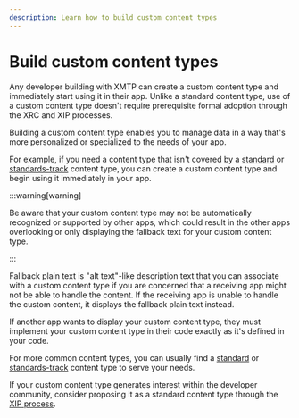 ```yaml
---
description: Learn how to build custom content types
---
```


<AutoBreadcrumb />

# Build custom content types

Any developer building with XMTP can create a custom content type and immediately start using it in their app. Unlike a standard content type, use of a custom content type doesn't require prerequisite formal adoption through the XRC and XIP processes.

Building a custom content type enables you to manage data in a way that's more personalized or specialized to the needs of your app.

For example, if you need a content type that isn't covered by a [standard](/inboxes/content-types/content-types#standard-content-types) or [standards-track](/inboxes/content-types/content-types#standards-track-content-types) content type, you can create a custom content type and begin using it immediately in your app.

:::warning[warning]

Be aware that your custom content type may not be automatically recognized or supported by other apps, which could result in the other apps overlooking or only displaying the fallback text for your custom content type.

:::

Fallback plain text is "alt text"-like description text that you can associate with a custom content type if you are concerned that a receiving app might not be able to handle the content. If the receiving app is unable to handle the custom content, it displays the fallback plain text instead.

If another app wants to display your custom content type, they must implement your custom content type in their code exactly as it's defined in your code.

For more common content types, you can usually find a [standard](/inboxes/content-types/content-types#standard-content-types) or [standards-track](/inboxes/content-types/content-types#standards-track-content-types) content type to serve your needs.

If your custom content type generates interest within the developer community, consider proposing it as a standard content type through the [XIP process](/protocol/xips).

